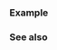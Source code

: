 {{cpp/numeric/math/unary_is|signbit
|description= Determines if the given floating point number {{c|num}} is negative.
|condition=is negative
|note=
This function detects the sign bit of zeroes, infinities, and NaNs. Along with {{lc|std::copysign}}, {{tt|std::signbit}} is one of the only two portable ways to examine the sign of a NaN.
}}

===Example===
{{example
|code=
#include &lt;cmath&gt;
#include &lt;iostream&gt;

int main()
{
    std::cout &lt;&lt; std::boolalpha
              &lt;&lt; "signbit(+0.0) = " &lt;&lt; std::signbit(+0.0) &lt;&lt; '\n'
              &lt;&lt; "signbit(-0.0) = " &lt;&lt; std::signbit(-0.0) &lt;&lt; '\n'
              &lt;&lt; "signbit(+nan) = " &lt;&lt; std::signbit(+NAN) &lt;&lt; '\n'
              &lt;&lt; "signbit(-nan) = " &lt;&lt; std::signbit(-NAN) &lt;&lt; '\n'
              &lt;&lt; "signbit(+inf) = " &lt;&lt; std::signbit(+INFINITY) &lt;&lt; '\n'
              &lt;&lt; "signbit(-inf) = " &lt;&lt; std::signbit(-INFINITY) &lt;&lt; '\n';
}
|output=
signbit(+0.0) = false
signbit(-0.0) = true
signbit(+nan) = false
signbit(-nan) = true
signbit(+inf) = false
signbit(-inf) = true
}}

===See also===
{{dsc begin}}
{{dsc inc|cpp/numeric/math/dsc fabs}}
{{dsc inc|cpp/numeric/math/dsc copysign}}
{{dsc see c|c/numeric/math/signbit}}
{{dsc end}}

{{langlinks|de|es|fr|it|ja|pt|ru|zh}}